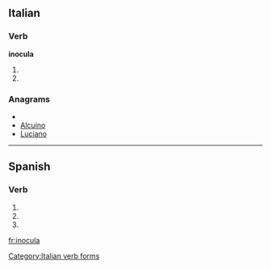 ==Italian==

===Verb===
'''inocula'''

# {{form of|[[third-person|Third-person]] [[singular]] [[present tense]]|inoculare|lang=Italian}}
# {{form of|[[second-person|Second-person]] singular [[imperative]]|inoculare|lang=Italian}}

===Anagrams===
* {{alphagram|acilnou}}
* [[Alcuino#Italian|Alcuino]]
* [[Luciano#Italian|Luciano]]

[[Category:Italian verb forms]]

----

==Spanish==

===Verb===
{{es-verb-form|inocular}}

# {{es-verb form of|ending=ar|mood=imperative|sense=affirmative|pers=2|formal=no|number=singular|[[inocular]]}}
# {{es-verb form of|ending=ar|mood=indicative|tense=present|pers=2|formal=yes|number=singular|[[inocular]]}}
# {{es-verb form of|ending=ar|mood=indicative|tense=present|pers=3|number=singular|[[inocular]]}}

[[fr:inocula]]